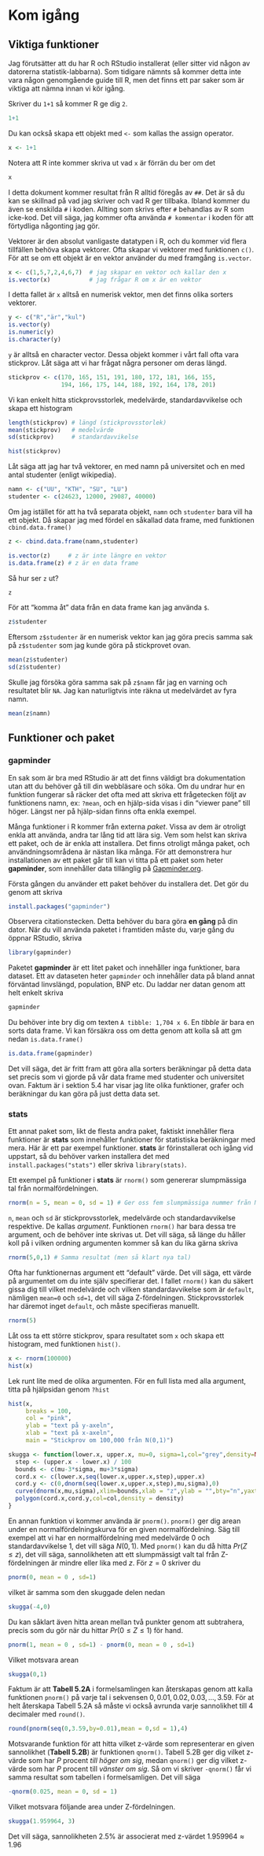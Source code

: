 
# Kom igång

## Viktiga funktioner
Jag förutsätter att du har R och RStudio installerat (eller sitter vid någon av datorerna statistik-labbarna). Som tidigare nämnts så kommer detta inte vara någon genomgående guide till R, men det finns ett par saker som är viktiga att nämna innan vi kör igång.




Skriver du `1+1` så kommer R ge dig `2`. 

```r
1+1

```

Du kan också skapa ett objekt med `<-` som kallas the assign operator.

```r
x <- 1+1
```

Notera att R inte kommer skriva ut vad `x` är förrän du ber om det

```r
x
```


I detta dokument kommer resultat från R alltid föregås av `##`. Det är så du kan se skillnad på vad jag skriver och vad R ger tillbaka. Ibland kommer du även se enskilda `#` i koden. Allting som skrivs efter `#` behandlas av R som icke-kod. Det vill säga, jag kommer ofta använda `# kommentar` i koden för att förtydliga någonting jag gör.

Vektorer är den absolut vanligaste datatypen i R, och du kommer vid flera tillfällen behöva skapa vektorer. Ofta skapar vi vektorer med funktionen `c()`. För att se om ett objekt är en vektor använder du med framgång `is.vector`.

```r
x <- c(1,5,7,2,4,6,7)  # jag skapar en vektor och kallar den x
is.vector(x)           # jag frågar R om x är en vektor
```
I detta fallet är `x` alltså en numerisk vektor, men det finns olika sorters vektorer.

```r
y <- c("R","är","kul")
is.vector(y)
is.numeric(y)
is.character(y)
```
`y` är alltså en character vector. Dessa objekt kommer i vårt fall ofta vara stickprov. Låt säga att vi har frågat några personer om deras längd. 

```r
stickprov <- c(170, 165, 151, 191, 180, 172, 181, 166, 155,
               194, 166, 175, 144, 188, 192, 164, 178, 201)
```

Vi kan enkelt hitta stickprovsstorlek, medelvärde, standardavvikelse och skapa ett histogram

```r
length(stickprov) # längd (stickprovsstorlek)
mean(stickprov)   # medelvärde
sd(stickprov)     # standardavvikelse

hist(stickprov)
```

Låt säga att jag har två vektorer, en med namn på universitet och en med antal studenter (enligt wikipedia). 

```r
namn <- c("UU", "KTH", "SU", "LU")
studenter <- c(24623, 12000, 29087, 40000)
```


Om jag istället för att ha två separata objekt, `namn` och `studenter` bara vill ha ett objekt. Då skapar jag med fördel en såkallad data frame, med funktionen `cbind.data.frame()`

```r
z <- cbind.data.frame(namn,studenter)

is.vector(z)     # z är inte längre en vektor
is.data.frame(z) # z är en data frame
```

Så hur ser `z` ut?

```r
z
```

För att "komma åt" data från en data frame kan jag använda `$`.

```r
z$studenter
```

Eftersom `z$studenter` är en numerisk vektor kan jag göra precis samma sak på `z$studenter` som jag kunde göra på stickprovet ovan.

```r
mean(z$studenter)
sd(z$studenter)
```
Skulle jag försöka göra samma sak på `z$namn` får jag en varning och resultatet blir `NA`. Jag kan naturligtvis inte räkna ut medelvärdet av fyra namn.

```r
mean(z$namn)
```


## Funktioner och paket
### gapminder{-}
En sak som är bra med RStudio är att det finns väldigt bra dokumentation utan att du behöver gå till din webbläsare och söka. Om du undrar hur en funktion fungerar så räcker det ofta med att skriva ett frågetecken följt av funktionens namn, ex: `?mean`, och en hjälp-sida visas i din "viewer pane" till höger.  Längst ner på hjälp-sidan finns ofta enkla exempel.

Många funktioner i R kommer från externa *paket*. Vissa av dem är otroligt enkla att använda, andra tar lång tid att lära sig. Vem som helst kan skriva ett paket, och de är enkla att installera. Det finns otroligt många paket, och användningsområdena är nästan lika många. För att demonstrera hur installationen av ett paket går till kan vi titta på ett paket som heter **gapminder**, som innehåller data tillänglig på [Gapminder.org](https://www.gapminder.org/).

Första gången du använder ett paket behöver du installera det. Det gör du genom att skriva
```r
install.packages("gapminder")
```

Observera citationstecken. Detta behöver du bara göra **en gång** på din dator. När du vill använda paketet i framtiden måste du, varje gång du öppnar RStudio, skriva

```r
library(gapminder)
```

Paketet **gapminder** är ett litet paket och innehåller inga funktioner, bara dataset. Ett av dataseten heter `gapminder` och innehåller data på bland annat förväntad linvslängd, population, BNP etc. Du laddar ner datan genom att helt enkelt skriva

```r
gapminder
```

Du behöver inte bry dig om texten `A tibble: 1,704 x 6`. En *tibble* är bara en sorts data frame. Vi kan försäkra oss om detta genom att kolla så att gm nedan `is.data.frame()`

```r
is.data.frame(gapminder)
```

Det vill säga, det är fritt fram att göra alla sorters beräkningar på detta data set precis som vi gjorde på vår data frame med studenter och universitet ovan. Faktum är i sektion 5.4 har visar jag lite olika funktioner, grafer och beräkningar du kan göra på just detta data set.


### stats{-}
Ett annat paket som, likt de flesta andra paket, faktiskt innehåller flera funktioner är **stats** som innehåller funktioner för statistiska beräkningar med mera. Här är ett par exempel funktioner. **stats** är förinstallerat och igång vid uppstart, så du behöver varken installera det med `install.packages("stats")` eller skriva `library(stats)`.

Ett exempel på funktioner i **stats** är `rnorm()` som genererar slumpmässiga tal från normalfördelningen.

```r
rnorm(n = 5, mean = 0, sd = 1) # Ger oss fem slumpmässiga nummer från N(0,1)
```
`n`, `mean` och `sd` är stickprovsstorlek, medelvärde och standardavvikelse respektive. De kallas *argument*. Funktionen `rnorm()` har bara dessa tre argument, och de behöver inte skrivas ut. Det vill säga, så länge du håller koll på i vilken ordning argumenten kommer så kan du lika gärna skriva

```r
rnorm(5,0,1) # Samma resultat (men så klart nya tal)
```

Ofta har funktionernas argument ett "default" värde. Det vill säga, ett värde på argumentet om du inte själv specifierar det. I fallet `rnorm()` kan du säkert gissa dig till vilket medelvärde och vilken standardavvikelse som är `default`, nämligen `mean=0` och `sd=1`, det vill säga Z-fördelningen. Stickprovsstorlek har däremot inget `default`, och måste specifieras manuellt.

```r
rnorm(5)
```

Låt oss ta ett större stickprov, spara resultatet som `x` och skapa ett histogram, med funktionen `hist()`.

```r
x <- rnorm(100000)
hist(x)
```

Lek runt lite med de olika argumenten. För en full lista med alla argument, titta på hjälpsidan genom `?hist`

```r
hist(x,
     breaks = 100,
     col = "pink",
     ylab = "text på y-axeln",
     xlab = "text på x-axeln",
     main = "Stickprov om 100,000 från N(0,1)")
```



```r
skugga <- function(lower.x, upper.x, mu=0, sigma=1,col="grey",density=NULL){
  step <- (upper.x - lower.x) / 100
  bounds <- c(mu-3*sigma, mu+3*sigma)
  cord.x <- c(lower.x,seq(lower.x,upper.x,step),upper.x)
  cord.y <- c(0,dnorm(seq(lower.x,upper.x,step),mu,sigma),0)
  curve(dnorm(x,mu,sigma),xlim=bounds,xlab = "z",ylab = "",bty="n",yaxt = "n") 
  polygon(cord.x,cord.y,col=col,density = density)
}
```

En annan funktion vi kommer använda är `pnorm()`. `pnorm()` ger dig arean under en normalfördelningskurva för en given normalfördelning. Säg till exempel att vi har en normalfördelning med medelvärde 0 och standardavvikelse 1, det vill säga $N(0,1)$.
Med `pnorm()` kan du då hitta $Pr(Z\leq z)$, det vill säga, sannolikheten att ett slumpmässigt valt tal från Z-fördelningen är mindre eller lika med $z$. För $z=0$ skriver du

```r
pnorm(0, mean = 0 , sd=1)
```

vilket är samma som den skuggade delen nedan

```r
skugga(-4,0)
```

Du kan såklart även hitta arean mellan två punkter genom att subtrahera, precis som du gör när du hittar $Pr(0\leq Z \leq 1)$ för hand.

```r
pnorm(1, mean = 0 , sd=1) - pnorm(0, mean = 0 , sd=1)
```

Vilket motsvara arean

```r
skugga(0,1)
```


Faktum är att **Tabell 5.2A** i formelsamlingen kan återskapas genom att kalla funktionen `pnorm()` på varje tal i sekvensen $0, 0.01, 0.02, 0.03, ... , 3.59$. För at helt återskapa Tabell 5.2A så måste vi också avrunda varje sannolikhet till 4 decimaler med `round()`.
```r
round(pnorm(seq(0,3.59,by=0.01),mean = 0,sd = 1),4)
```

Motsvarande funktion för att hitta vilket z-värde som representerar en given sannolikhet (**Tabell 5.2B**) är funktionen `qnorm()`. Tabell 5.2B ger dig vilket z-värde som har $P$ procent *till höger om sig*, medan `qnorm()` ger dig vilket z-värde som har $P$ procent till *vänster om sig*. Så om vi skriver `-qnorm()` får vi samma resultat som tabellen i formelsamligen. Det vill säga


```r
-qnorm(0.025, mean = 0, sd = 1)
```

Vilket motsvara följande area under Z-fördelningen.

```r
skugga(1.959964, 3)
```

Det vill säga, sannolikheten $2.5 \%$ är associerat med z-värdet $1.959964 \approx 1.96$


